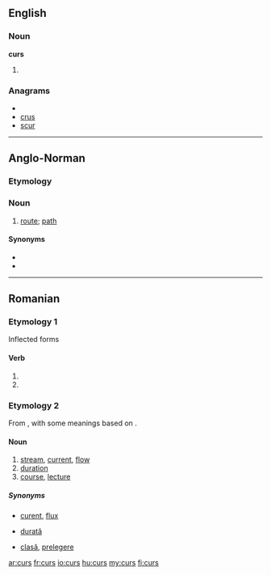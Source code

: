 ==English==

===Noun===
'''curs'''

# {{plural of|[[cur]]}}

===Anagrams===
* {{alphagram|crsu}}
* [[crus#English|crus]]
* [[scur#English|scur]]

----

==Anglo-Norman==

===Etymology===
{{etyl|la|xno}} {{term|cursus|lang=la}}

===Noun===
{{xno-noun-m|curs|curs}}

# [[route]]; [[path]]

====Synonyms====
* {{l|xno|rute}}
* {{l|xno|veie}}

----

==Romanian==

===Etymology 1===
Inflected forms

====Verb====
{{infl|ro|verb}}

# {{past participle of|[[curge#Romanian|curge]]|lang=ro}}
# {{past participle of|[[cure#Romanian|cure]]|lang=ro}}

===Etymology 2===
From {{etyl|la|ro}} {{term|cursus|lang=la}}, with some meanings based on {{etyl|fr|ro}} {{term|cours|lang=fr}}.

====Noun====
{{ro-noun|n|cursuri}}

# [[stream]], [[current]], [[flow]]
# [[duration]]
# [[course]], [[lecture]]

=====Synonyms=====
* {{context|stream, current}} [[curent]], [[flux]]
* {{context|duration}} [[durată]]
* {{context|course}} [[clasă]], [[prelegere]]

[[ar:curs]]
[[fr:curs]]
[[io:curs]]
[[hu:curs]]
[[my:curs]]
[[fi:curs]]